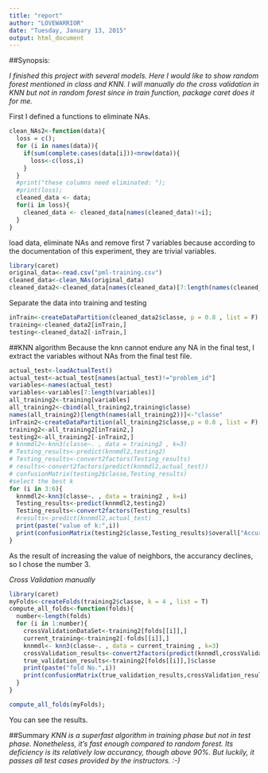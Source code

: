```yaml
---
title: "report"
author: "LOVEWARRIOR"
date: "Tuesday, January 13, 2015"
output: html_document
---
```

##Synopsis:

*I finished this project with several models. Here I would like to show random forest mentioned in class and KNN. I will manually do the cross validation in KNN but not in random forest since in train function, package caret does it for me.*

First I defined a functions to eliminate NAs. 

```r
clean_NAs2<-function(data){
  loss = c();
  for (i in names(data)){
    if(sum(complete.cases(data[i]))<nrow(data)){
      loss<-c(loss,i)
    }
  }
  #print("these columns need eliminated: ");
  #print(loss);
  cleaned_data <- data;
  for(i in loss){
    cleaned_data <- cleaned_data[names(cleaned_data)!=i];
  }
}
```

load data, eliminate NAs and remove first 7 variables because according to the documentation of this experiment, they are trivial variables.

```r
library(caret)
original_data<-read.csv("pml-training.csv")
cleaned_data<-clean_NAs(original_data)
cleaned_data2<-cleaned_data[names(cleaned_data)[7:length(names(cleaned_data))]]

```
Separate the data into training and testing
```r
inTrain<-createDataPartition(cleaned_data2$classe, p = 0.8 , list = F)
training<-cleaned_data2[inTrain,]
testing<-cleaned_data2[-inTrain,]
```

##KNN algorithm
Because the knn cannot endure any NA in the final test, I extract the variables without NAs from the final test file.
```r
actual_test<-loadActualTest()
actual_test<-actual_test[names(actual_test)!="problem_id"]
variables<-names(actual_test)
variables<-variables[7:length(variables)]
all_training2<-training[variables]
all_training2<-cbind(all_training2,training$classe)
names(all_training2)[length(names(all_training2))]<-"classe"
inTrain2<-createDataPartition(all_training2$classe,p = 0.8 , list = F)
training2<-all_training2[inTrain2,]
testing2<-all_training2[-inTrain2,]
# knnmdl2<-knn3(classe~. , data = training2 , k=3)
# Testing_results<-predict(knnmdl2,testing2)
# Testing_results<-convert2factors(Testing_results)
# results<-convert2factors(predict(knnmdl2,actual_test))
# confusionMatrix(testing2$classe,Testing_results)
#select the best k
for (i in 3:6){
  knnmdl2<-knn3(classe~. , data = training2 , k=i)
  Testing_results<-predict(knnmdl2,testing2)
  Testing_results<-convert2factors(Testing_results)
  #results<-predict(knnmdl2,actual_test)
  print(paste("value of k:",i))
  print(confusionMatrix(testing2$classe,Testing_results)$overall["Accuracy"])
}
```

As the result of increasing the value of neighbors, the accurancy declines, so I chose the number 3.


*Cross Validation manually*

```r
library(caret)
myFolds<-createFolds(training2$classe, k = 4 , list = T)
compute_all_folds<-function(folds){
  number<-length(folds)
  for (i in 1:number){
    crossValidationDataSet<-training2[folds[[i]],]
    current_training<-training2[-folds[[i]],]
    knnmdl<- knn3(classe~. , data = current_training , k=3)
    crossValidation_results<-convert2factors(predict(knnmdl,crossValidationDataSet))
    true_validation_results<-training2[folds[[i]],]$classe
    print(paste("fold No.",i))
    print(confusionMatrix(true_validation_results,crossValidation_results)$overall[1])
  }
}

compute_all_folds(myFolds);
```

You can see the results.

##Summary
*KNN is a superfast algorithm in training phase but not in test phase.
Nonetheless, it's fast enough compared to random forest.
Its deficiency is its relatively low accurancy, though above 90%.
But luckily, it passes all test cases provided by the instructors. :-)*


